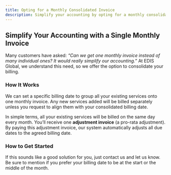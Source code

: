 ```yaml
---
title: Opting for a Monthly Consolidated Invoice
description: Simplify your accounting by opting for a monthly consolidated invoice. Learn how EDIS can pro-rate your services to a specific billing date.
---
```


## Simplify Your Accounting with a Single Monthly Invoice

Many customers have asked: _“Can we get one monthly invoice instead of many individual ones? It would really simplify our accounting.”_ At EDIS Global, we understand this need, so we offer the option to consolidate your billing.

### **How It Works**

We can set a specific billing date to group all your existing services onto one monthly invoice. Any new services added will be billed separately unless you request to align them with your consolidated billing date.

In simple terms, all your existing services will be billed on the same day every month. You’ll receive one **adjustment invoice** (a pro-rata adjustment). By paying this adjustment invoice, our system automatically adjusts all due dates to the agreed billing date.

### **How to Get Started**

If this sounds like a good solution for you, just contact us and let us know. Be sure to mention if you prefer your billing date to be at the start or the middle of the month.
